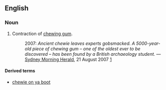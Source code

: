 {{also|Chewie}}
==English==

===Noun===
{{en-noun}}

# Contraction of [[chewing gum]].
#: 2007: ''Ancient chewie leaves experts gobsmacked. A 5000-year-old piece of chewing gum &ndash; one of the oldest ever to be discovered &ndash; has been found by a British archaeology student.'' &mdash; [[w:Sydney Morning Herald|Sydney Morning Herald]], 21 August 2007 [http://www.smh.com.au/news/world/ancient-chewie-leaves-experts-gobsmacked/2007/08/20/1187462176038.html]

====Derived terms====
* [[chewie on ya boot]]